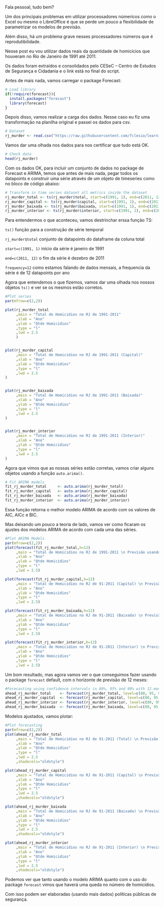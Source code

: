 Fala pessoal, tudo bem?

Um dos principais problemas em utilizar processadores númericos como o Excel ou mesmo o LibreOffice é que se perde um pouco a flexibilidade de parametrizar os modelos de previsão.

Além disso, há um problema grave nesses processadores números que é reprodutibilidade. 

Nesse post eu vou utilizar dados reais da quantidade de homicícios que houveram no Rio de Janeiro de 1991 até 2011. 

Os dados foram extraídos e consolidados pelo CESeC – Centro de Estudos de Segurança e Cidadania e o link está no final do script. 

Antes de mais nada, vamos carregar o package Forecast:

```r
# Load library
if(!require(forecast)){
  install.packages("forecast")
  library(forecast)
}
```

Depois disso, vamos realizar a carga dos dados. Nesse caso eu fiz uma transformação na planilha original e passei os dados para csv. 

```r
# Dataset
rj_murder <- read.csv("https://raw.githubusercontent.com/fclesio/learning-space/master/Datasets/rj-homicidios-1991-2011.csv")

```

Vamos dar uma olhada nos dados para nos certificar que tudo está OK. 

```r
# Check data
head(rj_murder)
```

Com os dados OK, para incluir um conjunto de dados no package de Forecast e ARIMA, temos que antes de mais nada, pegar todos os datapoints e construir uma série através de um objeto de timeseries como no bloco de código abaixo: 

```r
# Transform in time series dataset all metrics inside the dataset 
rj_murder_total <- ts(rj_murder$total, start=c(1991, 1), end=c(2011, 12), frequency=12)
rj_murder_capital <- ts(rj_murder$capital, start=c(1991, 1), end=c(2011, 12), frequency=12)
rj_murder_baixada <- ts(rj_murder$baixada, start=c(1991, 1), end=c(2011, 12), frequency=12)
rj_murder_interior <- ts(rj_murder$interior, start=c(1991, 1), end=c(2011, 12), frequency=12)

```

Para entendermos o que aconteceu, vamos destrinchar erssa função TS:

`ts()` função para a construção de série temporal

`rj_murder$total` conjunto de datapoints do dataframe da coluna total

`start=c(1991, 1)`  início da série é janeiro de 1991

`end=c(2011, 12)` o fim da série é dezebro de 2011

`frequency=12` como estamos falando de dados mensais, a frequencia da série é de 12 datapoints por ano


Agora que entendemos o que fizemos, vamos dar uma olhada nos nossos objetos `ts()` e ver se os mesmos estão corretos. 

```r
#Plot series
par(mfrow=c(2,2))

plot(rj_murder_total
     ,main = "Total de Homicidios no RJ de 1991-2011"
     ,xlab = "Ano"
     ,ylab = "Qtde Homicidios"
     ,type = "l"
     ,lwd = 2.5
     )


plot(rj_murder_capital
     ,main = "Total de Homicidios no RJ de 1991-2011 (Capital)"
     ,xlab = "Ano"
     ,ylab = "Qtde Homicidios"
     ,type = "l"
     ,lwd = 2.5
)


plot(rj_murder_baixada
     ,main = "Total de Homicidios no RJ de 1991-2011 (Baixada)"
     ,xlab = "Ano"
     ,ylab = "Qtde Homicidios"
     ,type = "l"
     ,lwd = 2.5
)


plot(rj_murder_interior
     ,main = "Total de Homicidios no RJ de 1991-2011 (Interior)"
     ,xlab = "Ano"
     ,ylab = "Qtde Homicidios"
     ,type = "l"
     ,lwd = 2.5
)

```

Agora que vimos que as nossas séries estão corretas, vamos criar alguns objetos usando a função `auto.arima()`. 

```r
# Fit ARIMA models
fit_rj_murder_total     <- auto.arima(rj_murder_total)
fit_rj_murder_capital   <- auto.arima(rj_murder_capital) 
fit_rj_murder_baixada   <- auto.arima(rj_murder_baixada)
fit_rj_murder_interior  <- auto.arima(rj_murder_interior)
```

Essa função retorna o melhor modelo ARIMA de acordo com os valores de AIC, AICc e BIC. 

Mas deixando um pouco a teoria de lado, vamos ver como ficaram os ajustes dos modelos ARIMA de acordo com cada uma das séries.

```r
#Plot ARIMA Models
par(mfrow=c(2,2))
plot(forecast(fit_rj_murder_total,h=12)
     ,main = "Total de Homicidios no RJ de 1991-2011 \n Previsão usando ARIMA"
     ,xlab = "Ano"
     ,ylab = "Qtde Homicidios"
     ,type = "l"
     ,lwd = 2.5)

plot(forecast(fit_rj_murder_capital,h=12)
     ,main = "Total de Homicidios no RJ de 91-2011 (Capital) \n Previsão usando ARIMA"
     ,xlab = "Ano"
     ,ylab = "Qtde Homicidios"
     ,type = "l"
     ,lwd = 2.5)

plot(forecast(fit_rj_murder_baixada,h=12)
     ,main = "Total de Homicidios no RJ de 91-2011 (Baixada) \n Previsão usando ARIMA"
     ,xlab = "Ano"
     ,ylab = "Qtde Homicidios"
     ,type = "l"
     ,lwd = 2.5)

plot(forecast(fit_rj_murder_interior,h=12)
     ,main = "Total de Homicidios no RJ de 91-2011 (Interior) \n Previsão usando ARIMA"
     ,xlab = "Ano"
     ,ylab = "Qtde Homicidios"
     ,type = "l"
     ,lwd = 2.5)
```




Um bom resultado, mas agora vamos ver o que conseguimos fazer usando o package `forecast` default, com o horizonte de previsão de 12 meses: 

```r
#Forecasting using confidence intervals in 80%, 95% and 99% with 12 months ahead
ahead_rj_murder_total    <- forecast(rj_murder_total, level=c(80, 95, 99), h=12)
ahead_rj_murder_capital  <- forecast(rj_murder_capital, level=c(80, 95, 99), h=12)
ahead_rj_murder_interior <- forecast(rj_murder_interior, level=c(80, 95, 99), h=12)
ahead_rj_murder_baixada  <- forecast(rj_murder_baixada, level=c(80, 95, 99), h=12)
```

Modelos ajustados, vamos plotar:

```r
#Plot forecasting
par(mfrow=c(2,2))
plot(ahead_rj_murder_total
     ,main = "Total de Homicidios no RJ de 91-2011 (Total) \n Previsão usando Forecast package"
     ,xlab = "Ano"
     ,ylab = "Qtde Homicidios"
     ,type = "l"
     ,lwd = 2.5
     ,shadecols="oldstyle")

plot(ahead_rj_murder_capital
     ,main = "Total de Homicidios no RJ de 91-2011 (Capital) \n Previsão usando Forecast package"
     ,xlab = "Ano"
     ,ylab = "Qtde Homicidios"
     ,type = "l"
     ,lwd = 2.5
     ,shadecols="oldstyle")

plot(ahead_rj_murder_baixada
     ,main = "Total de Homicidios no RJ de 91-2011 (Baixada) \n Previsão usando Forecast package"
     ,xlab = "Ano"
     ,ylab = "Qtde Homicidios"
     ,type = "l"
     ,lwd = 2.5
     ,shadecols="oldstyle")

plot(ahead_rj_murder_interior
     ,main = "Total de Homicidios no RJ de 91-2011 (Interior) \n Previsão usando Forecast package"
     ,xlab = "Ano"
     ,ylab = "Qtde Homicidios"
     ,type = "l"
     ,lwd = 2.5
     ,shadecols="oldstyle")
```


Podemos ver que tanto usando o modelo ARIMA quanto com o uso do package `forecast` vimos que haverá uma queda no número de homicídios. 

Com isso podem ser elaboradas (usando mais dados) políticas públicas de segurança. 